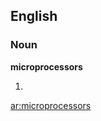 ==English==

===Noun===
'''microprocessors'''

# {{plural of|[[microprocessor]]}}

[[ar:microprocessors]]